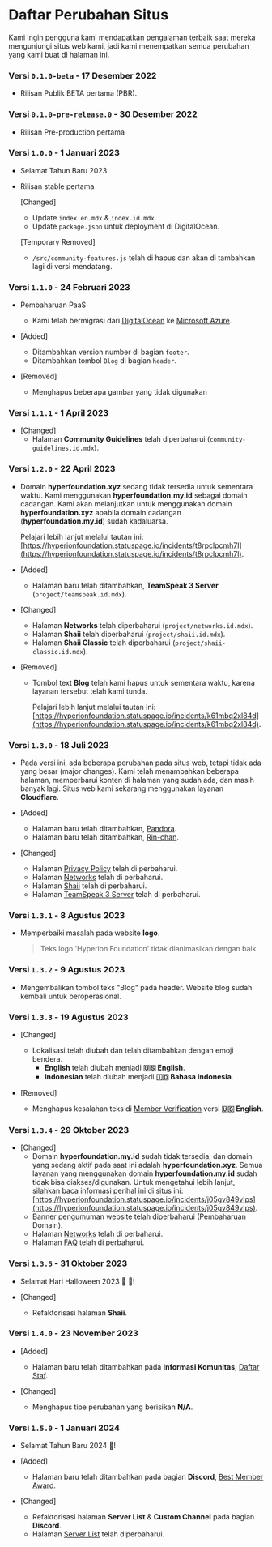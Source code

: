 # Daftar Perubahan Situs
Kami ingin pengguna kami mendapatkan pengalaman terbaik saat mereka mengunjungi situs web kami, jadi kami menempatkan semua perubahan yang kami buat di halaman ini.

### Versi `0.1.0-beta` - 17 Desember 2022
- Rilisan Publik BETA pertama (PBR).

### Versi `0.1.0-pre-release.0` - 30 Desember 2022
- Rilisan Pre-production pertama

### Versi `1.0.0` - 1 Januari 2023
- Selamat Tahun Baru 2023
- Rilisan stable pertama

    [Changed]
    - Update `index.en.mdx` & `index.id.mdx`.
    - Update `package.json` untuk deployment di DigitalOcean.

    [Temporary Removed]
    - `/src/community-features.js` telah di hapus dan akan di tambahkan lagi di versi mendatang.

### Versi `1.1.0` - 24 Februari 2023
- Pembaharuan PaaS
    - Kami telah bermigrasi dari [DigitalOcean](https://www.digitalocean.com) ke [Microsoft Azure](https://azure.microsoft.com).
- [Added]
    - Ditambahkan version number di bagian `footer`.
    - Ditambahkan tombol `Blog` di bagian `header`.

- [Removed]
    - Menghapus beberapa gambar yang tidak digunakan

### Versi `1.1.1` - 1 April 2023
- [Changed]
    - Halaman **Community Guidelines** telah diperbaharui (`community-guidelines.id.mdx`).

### Versi `1.2.0` - 22 April 2023
- Domain **hyperfoundation.xyz** sedang tidak tersedia untuk sementara waktu. Kami menggunakan **hyperfoundation.my.id** sebagai domain cadangan.
Kami akan melanjutkan untuk menggunakan domain **hyperfoundation.xyz** apabila domain cadangan (**hyperfoundation.my.id**) sudah kadaluarsa.

    Pelajari lebih lanjut melalui tautan ini: [https://hyperionfoundation.statuspage.io/incidents/t8rpclpcmh7l](https://hyperionfoundation.statuspage.io/incidents/t8rpclpcmh7l).

- [Added]
    - Halaman baru telah ditambahkan, **TeamSpeak 3 Server** (`project/teamspeak.id.mdx`).

- [Changed]
    - Halaman **Networks** telah diperbaharui (`project/networks.id.mdx`).
    - Halaman **Shaii** telah diperbaharui (`project/shaii.id.mdx`).
    - Halaman **Shaii Classic** telah diperbaharui (`project/shaii-classic.id.mdx`).

- [Removed]
    - Tombol text **Blog** telah kami hapus untuk sementara waktu, karena layanan tersebut telah kami tunda.

        Pelajari lebih lanjut melalui tautan ini: [https://hyperionfoundation.statuspage.io/incidents/k61mbq2xl84d](https://hyperionfoundation.statuspage.io/incidents/k61mbq2xl84d).

### Versi `1.3.0` - 18 Juli 2023
- Pada versi ini, ada beberapa perubahan pada situs web, tetapi tidak ada yang besar (major changes). Kami telah menambahkan beberapa halaman, memperbarui konten di halaman yang sudah ada, dan masih banyak lagi.
Situs web kami sekarang menggunakan layanan **Cloudflare**.

- [Added]
    - Halaman baru telah ditambahkan, [Pandora](/project/pandora).
    - Halaman baru telah ditambahkan, [Rin-chan](/project/rin-chan).

- [Changed]
    - Halaman [Privacy Policy](privacy-policy) telah di perbaharui.
    - Halaman [Networks](/information/networks) telah di perbaharui.
    - Halaman [Shaii](/project/shaii) telah di perbaharui.
    - Halaman [TeamSpeak 3 Server](/project/teamspeak) telah di perbaharui.

### Versi `1.3.1` - 8 Agustus 2023
- Memperbaiki masalah pada website **logo**.
  > Teks logo 'Hyperion Foundation' tidak dianimasikan dengan baik.

### Versi `1.3.2` - 9 Agustus 2023
- Mengembalikan tombol teks "Blog" pada header. Website blog sudah kembali untuk beroperasional.

### Versi `1.3.3` - 19 Agustus 2023
- [Changed]
    - Lokalisasi telah diubah dan telah ditambahkan dengan emoji bendera.
        - **English** telah diubah menjadi **🇺🇸 English**.
        - **Indonesian** telah diubah menjadi **🇮🇩 Bahasa Indonesia**.

- [Removed]
    - Menghapus kesalahan teks di [Member Verification](/project/member-verification) versi **🇺🇸 English**.

### Versi `1.3.4` - 29 Oktober 2023
- [Changed]
    - Domain **hyperfoundation.my.id** sudah tidak tersedia, dan domain yang sedang aktif pada saat ini adalah **hyperfoundation.xyz**.
    Semua layanan yang menggunakan domain **hyperfoundation.my.id** sudah tidak bisa diakses/digunakan. Untuk mengetahui lebih lanjut, silahkan baca informasi perihal ini di situs ini: [https://hyperionfoundation.statuspage.io/incidents/j05gv849vlps](https://hyperionfoundation.statuspage.io/incidents/j05gv849vlps).
    - Banner pengumuman website telah diperbaharui (Pembaharuan Domain).
    - Halaman [Networks](/information/networks) telah di perbaharui.
    - Halaman [FAQ](/information/frequently-asked-questions) telah di perbaharui.

### Versi `1.3.5` - 31 Oktober 2023
- Selamat Hari Halloween 2023 🎃 🎉!

- [Changed]
    - Refaktorisasi halaman **Shaii**.

### Versi `1.4.0` - 23 November 2023
- [Added]
    - Halaman baru telah ditambahkan pada **Informasi Komunitas**, [Daftar Staf](/information/staff-list).

- [Changed]
    - Menghapus tipe perubahan yang berisikan **N/A**.

### Versi `1.5.0` - 1 Januari 2024
- Selamat Tahun Baru 2024 🎉!

- [Added]
    - Halaman baru telah ditambahkan pada bagian **Discord**, [Best Member Award](/discord-best-member-award).

- [Changed]
    - Refaktorisasi halaman **Server List** & **Custom Channel** pada bagian **Discord**.
    - Halaman [Server List](/discord-server-list) telah diperbaharui.